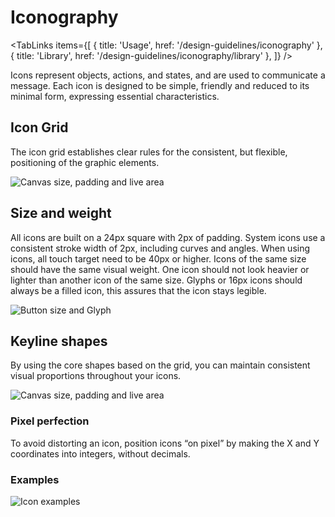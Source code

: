 
# Iconography

<TabLinks
  items={[
    { title: 'Usage', href: '/design-guidelines/iconography' },
    { title: 'Library', href: '/design-guidelines/iconography/library' },
  ]}
/>

Icons represent objects, actions, and states, and are used to communicate a message. Each icon is designed to
be simple, friendly and reduced to its minimal form, expressing essential characteristics.

## Icon Grid

The icon grid establishes clear rules for the consistent, but flexible, positioning of the graphic elements.

![Canvas size, padding and live area](/image/icn-canvas.png)

## Size and weight

All icons are built on a 24px square with 2px of padding. System icons use a consistent stroke width of 2px,
including curves and angles. When using icons, all touch target need to be 40px or higher. Icons of the same
size should have the same visual weight. One icon should not look heavier or lighter than another icon of the
same size. Glyphs or 16px icons should always be a filled icon, this assures that the icon stays legible.

![Button size and Glyph](/image/icn-size.png)

## Keyline shapes

By using the core shapes based on the grid, you can maintain consistent visual proportions throughout your
icons.

![Canvas size, padding and live area](/image/icn-keyline.png)

### Pixel perfection

To avoid distorting an icon, position icons “on pixel” by making the X and Y coordinates into integers,
without decimals.

### Examples

![Icon examples](/image/icn-pixel.png)
